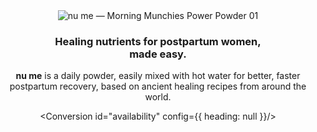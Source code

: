 
<Header/>
<Hero/>
<Callout name="Callout1" config={{ wrap: false }}>
<section>
  <img src="/images/nume-kit.png" class="nume-kit hidden--mobile" alt="nu me &mdash; Morning Munchies Power Powder 01" />
</section>
<section>

### Healing nutrients for postpartum women,<br/>made easy.

**nu me** is a daily powder, easily mixed with hot water for better, faster postpartum recovery, based on ancient healing recipes from around the world.

<Conversion id="availability" config={{ heading: null }}/>

</section>
</Callout>
<Callout name="Callout2"/>
<Callout name="Callout3"/>
<Callout name="Callout4">
  <BadgeList badges={[
    {
      id:"detox",
      label: "Debloat &amp; Detox",
      icon: '/images/icon-detox.svg',
    },
    {
      id:"joints",
      label: "Protect Joints",
      icon: '/images/icon-digestion.svg',
    },
    {
      id:"collagen",
      label: "Build Collagen",
      icon: '/images/icon-healing.svg',
    },
    {
      id:"digestion",
      label: "Easily Digest",
      icon: '/images/icon-joints.svg',
    },
    {
      id:"nutrients",
      label: "Replenish Iron &amp; Nutrients",
      icon: '/images/icon-nutrients.svg',
    },
    {
      id:"rejuvenate",
      label: "Engergize &amp; Rejuvenate",
      icon: '/images/icon-rejuvenate.svg',
    },
  ]}/>
</Callout>
<Callout name="Callout5"/>
<Callout name="Callout6"/>
<Callout name="Callout7"/>
<Callout name="Callout8">
  <Accordion
    id="tell-me-more"
    heading="Tell me more"
    items={[
      {
        id: `why-do-i-need-this`,
        heading: `Why do I need this?`,
        content: `In cultures all around the world (from Asia to Latin America and Africa), the focus during the postpartum period is all around recovering the woman through care and nutrition, because people understood that helping the mother thrive is the first step to a healthy, happy baby.
        Much of this is a lost art in today’s culture, and women have remarkable rates of postpartum depression and anxiety, feelings of isolation, and helplessness. Society prioritizes "snapping back in shape" and urging mothers to "do it all" without providing the tools or systems to properly support women.
        The act of giving birth creates a plate-sized wound in our bodies, which needs repair.  Pregnancy and birth also transition many essentials of health from the mom to the baby, leaving mothers depleted.  This healing cannot be rushed and must be done intentionally.
        nu me is on a mission to help postpartum women by bringing centuries-old, tried & true ingredients, herbs, and spices to expedite healing and promote a successful long-term recovery, targeting the internal wound and physical exertion that a woman’s body encounters through birth as well as aid in breastfeeding.  We formulated easy, convenient powders that you can prepare single-handedly with hot water to sip your way back into thriving health.`,
      },
      {
        id: `who-is-this-for`,
        heading: `Who is this for?`,
        content: `Made for all the powerful, incredible women who have given birth and want one less thing to worry (aka. their own nutrition & how to take care of themselves) about with a newborn.
        If you're giving birth soon (good luck!), this is for you - you'll thank yourself for preparing in advance when life feels all about the baby afterwards.
        If you've JUST given birth (you hero, you), this is for you - your body needs to replenish lost nutrients and energy above and beyond a regular diet.  The 4th trimester concept doesn't only apply to the baby; the first 6 weeks are absolutely critical for your recovery and journey to long term health, preventing future ailments that can range from PPD to pelvic floor issues and migraines.
        If you gave birth years ago, this is STILL for you - it's never too late to replenish and nourish our bodies.  You know that your body transformed after giving birth; this is a chance to transform it for the better.  Whether you look from a nutritional perspective (magenisum, iron, zinc, iodine, B vitamins, collagen, protein) or from an Eastern functional medicine point of view (heat, vata, energy, qi), your body can benefit from replenishing these lost essentials.`,
      },
      {
        id: `what-does-it-do`,
        heading: `What does it do?`,
        content: `TL;DR: Detoxes & depuffs. Heals & replenishes lost blood & nutrients. Rejuvenates & energizes. Prevents future long-term ailments and premature aging.
        Packed with quality, flash-frozen, powderized functional foods, Traditional Chinese Medicine herbs and Ayurvedic spices, nu me’s quintessential power powders are formulated through a deep understanding for ancient healing ingredients from around the world that have been used for thousands of years. Often, these ingredients are inaccessible or time-consuming to prepare, especially for a mother juggling a newborn. With modern food science, we’re able to tap into these ancient ingredients, combined with quality functional foods, to provide a nutrient-dense powder that can be prepared easily to promote a better recovery and long term healing for women.`,
      },
      {
        id: `when-do-i-take-it`,
        heading: `When do I take it?`,
        content: `Consider it your morning starter (to complement or replace breakfast) or an afternoon snack while grazing between feedings. nu me is designed to replace all those empty calories between meals, consumed out of exhaustion, boredom, or extreme hunger - we’ve been there!
        Take it daily (& especially those first 40 days / 6 weeks) for best results.`,
      },
      {
        id: `how-do-i-take-it`,
        heading: `How do I take it?`,
        content: `Just add hot water - as easy as making a bowl of instant oatmeal or instant coffee!  The key is to *always* use hot water (or hot broth, if you're feeling fancy that day) because the body can digest nutrients best at warmer temperatures, and you'll be replenishing the heat and qi lost during birth. `,
      },
      {
        id: `where-can-i-get-it`,
        heading: `Where can I get it?`,
        content: `Find nu me online here or inquire with your holistic care provider to see if they are part of the nu me circle! Complete list of distributors throughout the US to come!`,
      },
      {
        id: `safe-for-me-amp-baby`,
        heading: `Safe for me &amp; Baby?`,
        content: `Abso-baby-lutely.
        The goal is to make sure we get your body the nutrients you uniquely need as well as the additional ones to pass onto the baby if you’re nursing. In fact, many of the active ingredients are tried & true remedies to aid in breastfeeding.`,
      },
      {
        id: `should-i-sign-up-for-early-access`,
        heading: `Should I sign up for early access?`,
        content: `We are constantly improving the formulas to meet more unique needs of our customers. Your unique story of health and birth will help us better customize the product for you.  Join our early access list to be the first to hear when we launch new products (a lot are coming!) and have your input be a part of our potential beta testers - giving us feedback on designs and flavors.`,
      },
    ]}
  />
</Callout>
<Conversion id="get-started"/>
<Footer/>
